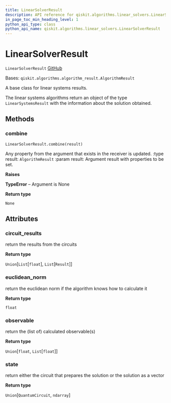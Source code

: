 ```yaml
---
title: LinearSolverResult
description: API reference for qiskit.algorithms.linear_solvers.LinearSolverResult
in_page_toc_min_heading_level: 1
python_api_type: class
python_api_name: qiskit.algorithms.linear_solvers.LinearSolverResult
---
```


# LinearSolverResult

<span id="qiskit.algorithms.linear_solvers.LinearSolverResult" />

`LinearSolverResult` [GitHub](https://github.com/qiskit/qiskit/tree/stable/0.20/qiskit/algorithms/linear_solvers/linear_solver.py "view source code")

Bases: `qiskit.algorithms.algorithm_result.AlgorithmResult`

A base class for linear systems results.

The linear systems algorithms return an object of the type `LinearSystemsResult` with the information about the solution obtained.

## Methods

### combine

<span id="qiskit.algorithms.linear_solvers.LinearSolverResult.combine" />

`LinearSolverResult.combine(result)`

Any property from the argument that exists in the receiver is updated. :type result: `AlgorithmResult` :param result: Argument result with properties to be set.

**Raises**

**TypeError** – Argument is None

**Return type**

`None`

## Attributes

<span id="qiskit.algorithms.linear_solvers.LinearSolverResult.circuit_results" />

### circuit\_results

return the results from the circuits

**Return type**

`Union`\[`List`\[`float`], `List`\[`Result`]]

<span id="qiskit.algorithms.linear_solvers.LinearSolverResult.euclidean_norm" />

### euclidean\_norm

return the euclidean norm if the algorithm knows how to calculate it

**Return type**

`float`

<span id="qiskit.algorithms.linear_solvers.LinearSolverResult.observable" />

### observable

return the (list of) calculated observable(s)

**Return type**

`Union`\[`float`, `List`\[`float`]]

<span id="qiskit.algorithms.linear_solvers.LinearSolverResult.state" />

### state

return either the circuit that prepares the solution or the solution as a vector

**Return type**

`Union`\[`QuantumCircuit`, `ndarray`]

